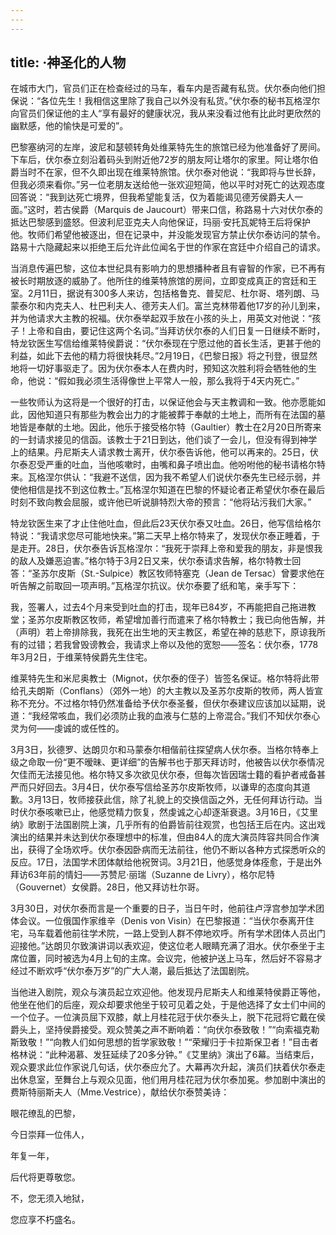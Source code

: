 ```yaml
---
---
---
```

title: ·神圣化的人物
---




在城市大门，官员们正在检查经过的马车，看车内是否藏有私货。伏尔泰向他们担保说：“各位先生！我相信这里除了我自己以外没有私货。”伏尔泰的秘书瓦格涅尔向官员们保证他的主人“享有最好的健康状况，我从来没看过他有比此时更欣然的幽默感，他的愉快是可爱的”。

巴黎塞纳河的左岸，波尼和瑟顿转角处维莱特先生的旅馆已经为他准备好了房间。下车后，伏尔泰立刻沿着码头到附近他72岁的朋友阿让塔尔的家里。阿让塔尔伯爵当时不在家，但不久即出现在维莱特旅馆。伏尔泰对他说：“我即将与世长辞，但我必须来看你。”另一位老朋友送给他一张欢迎短简，他以平时对死亡的达观态度回答说：“我到达死亡境界，但我希望能复活，仅为着能谒见德芳侯爵夫人一面。”这时，若古侯爵（Marquis de Jaucourt）带来口信，称路易十六对伏尔泰的抵达巴黎感到盛怒。但波利尼亚克夫人向他保证，玛丽·安托瓦妮特王后将保护他。牧师们希望他被逐出，但在记录中，并没能发现官方禁止伏尔泰访问的禁令。路易十六隐藏起来以拒绝王后允许此位闻名于世的作家在宫廷中介绍自己的请求。

当消息传遍巴黎，这位本世纪具有影响力的思想播种者且有睿智的作家，已不再有被长时期放逐的威胁了。他所住的维莱特旅馆的房间，立即变成真正的宫廷和王室。2月11日，据说有300多人来访，包括格鲁克、普契尼、杜尔哥、塔列朗、马蒙泰尔和内克夫人、杜巴利夫人、德芳夫人们。富兰克林带着他17岁的孙儿到来，并为他请求大主教的祝福。伏尔泰举起双手放在小孩的头上，用英文对他说：“孩子！上帝和自由，要记住这两个名词。”当拜访伏尔泰的人们日复一日继续不断时，特龙钦医生写信给维莱特侯爵说：“伏尔泰现在宁愿过他的首长生活，更甚于他的利益，如此下去他的精力将很快耗尽。”2月19日，《巴黎日报》将之刊登，很显然地将一切好事驱走了。因为伏尔泰本人在费内时，预知这次胜利将会牺牲他的生命，他说：“假如我必须生活得像世上平常人一般，那么我将于4天内死亡。”

一些牧师认为这将是一个很好的打击，以保证他会与天主教调和一致。他亦愿能如此，因他知道只有那些为教会出力的才能被葬于奉献的土地上，而所有在法国的墓地皆是奉献的土地。因此，他乐于接受格尔特（Gaultier）教士在2月20日所寄来的一封请求接见的信函。该教士于21日到达，他们谈了一会儿，但没有得到神学上的结果。丹尼斯夫人请求教士离开，伏尔泰告诉他，他可以再来的。25日，伏尔泰忍受严重的吐血，当他咳嗽时，由嘴和鼻子喷出血。他吩咐他的秘书请格尔特来。瓦格涅尔供认：“我避不送信，因为我不希望人们说伏尔泰先生已经示弱，并使他相信是找不到这位教士。”瓦格涅尔知道在巴黎的怀疑论者正希望伏尔泰在最后时刻不致向教会屈服，或许他已听说腓特烈大帝的预言：“他将玷污我们大家。”

特龙钦医生来了才止住他吐血，但此后23天伏尔泰又吐血。26日，他写信给格尔特说：“我请求您尽可能地快来。”第二天早上格尔特来了，发现伏尔泰正睡着，于是走开。28日，伏尔泰告诉瓦格涅尔：“我死于崇拜上帝和爱我的朋友，非是恨我的敌人及嫌恶迫害。”格尔特于3月2日又来，伏尔泰请求告解，格尔特教士回答：“圣苏尔皮斯（St.-Sulpice）教区牧师特塞克（Jean de Tersac）曾要求他在听告解之前取回一项声明。”瓦格涅尔抗议。伏尔泰要了纸和笔，亲手写下：

我，签署人，过去4个月来受到吐血的打击，现年已84岁，不再能把自己拖进教堂；圣苏尔皮斯教区牧师，希望增加善行而遣来了格尔特教士；我已向他告解，并（声明）若上帝排除我，我死在出生地的天主教区，希望在神的慈悲下，原谅我所有的过错；若我曾毁谤教会，我请求上帝以及他的宽恕——签名：伏尔泰，1778年3月2日，于维莱特侯爵先生住宅。



维莱特先生和米尼奥教士（Mignot，伏尔泰的侄子）皆签名保证。格尔特将此带给孔夫朗斯（Conflans）（郊外一地）的大主教以及圣苏尔皮斯的牧师，两人皆宣称不充分。不过格尔特仍然准备给予伏尔泰圣餐，但伏尔泰建议应该加以延期，说道：“我经常咳血，我们必须防止我的血液与仁慈的上帝混合。”我们不知伏尔泰心灵为何——虔诚的或任性的。

3月3日，狄德罗、达朗贝尔和马蒙泰尔相偕前往探望病人伏尔泰。当格尔特奉上级之命取一份“更不暧昧、更详细”的告解书也于那天拜访时，他被告以伏尔泰情况欠佳而无法接见他。格尔特又多次欲见伏尔泰，但每次皆因瑞士籍的看护者戒备甚严而只好回去。3月4日，伏尔泰写信给圣苏尔皮斯牧师，以谦卑的态度向其道歉。3月13日，牧师接获此信，除了礼貌上的交换信函之外，无任何拜访行动。当时伏尔泰咳嗽已止，他感觉精力恢复，然虔诚之心却逐渐衰退。3月16日，《艾里纳》歌剧于法国剧院上演，几乎所有的伯爵皆前往观赏，也包括王后在内。这出戏演出的结果并未达到伏尔泰理想中的标准，但由84人的庞大演员阵容共同合作演出，获得了全场欢呼。伏尔泰因卧病而无法前往，他仍不断以各种方式探悉听众的反应。17日，法国学术团体献给他祝贺词。3月21日，他感觉身体痊愈，于是出外拜访63年前的情妇——苏赞尼·丽瑞（Suzanne de Livry），格尔尼特（Gouvernet）女侯爵。28日，他又拜访杜尔哥。

3月30日，对伏尔泰而言是一个重要的日子，当日午时，他前往卢浮宫参加学术团体会议。一位俄国作家维辛（Denis von Visin）在巴黎报道：“当伏尔泰离开住宅，马车载着他前往学术院，一路上受到人群不停地欢呼。所有学术团体人员出门迎接他。”达朗贝尔致演讲词以表欢迎，使这位老人眼睛充满了泪水。伏尔泰坐于主席位置，同时被选为4月上旬的主席。会议完，他被护送上马车，然后好不容易才经过不断欢呼“伏尔泰万岁”的广大人潮，最后抵达了法国剧院。

当他进入剧院，观众与演员起立欢迎他。他发现丹尼斯夫人和维莱特侯爵正等他，他坐在他们的后座，观众却要求他坐于较可见着之处，于是他选择了女士们中间的一个位子。一位演员屈下双膝，献上月桂花冠于伏尔泰头上，脱下花冠将它戴在侯爵头上，坚持侯爵接受。观众赞美之声不断响着：“向伏尔泰致敬！”“向索福克勒斯致敬！”“向教人们如何思想的哲学家致敬！”“荣耀归于卡拉斯保卫者！”目击者格林说：“此种渴慕、发狂延续了20多分钟。”《艾里纳》演出了6幕。当结束后，观众要求此位作家说几句话，伏尔泰应允了。大幕再次升起，演员们扶着伏尔泰走出休息室，至舞台上与观众见面，他们用月桂花冠为伏尔泰加冕。参加剧中演出的费斯特丽斯夫人（Mme.Vestrice），献给伏尔泰赞美诗：

眼花缭乱的巴黎，

今日崇拜一位伟人，

年复一年，

后代将更尊敬您。

不，您无须入地狱，

您应享不朽盛名。